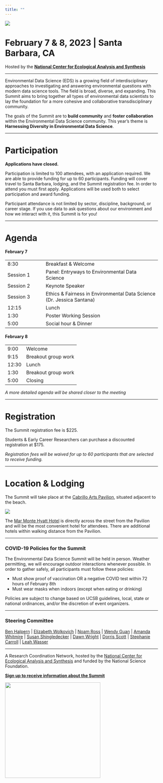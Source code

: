 ```yaml
---
title: ""
---
```


![](img/eds-banner-date-location.jpg){fig-align="center"}

# **February 7 & 8, 2023 \| Santa Barbara, CA**

Hosted by the [**National Center for Ecological Analysis and Synthesis**](nceas.ucsb.edu)

------------------------------------------------------------------------

Environmental Data Science (EDS) is a growing field of interdisciplinary approaches to investigating and answering environmental questions with modern data science tools. The field is broad, diverse, and expanding. This Summit aims to bring together all types of environmental data scientists to lay the foundation for a more cohesive and collaborative transdisciplinary community.

The goals of the Summit are to **build community** and **foster collaboration** within the Environmental Data Science community. This year's theme is **Harnessing Diversity in Environmental Data Science**.

------------------------------------------------------------------------

# Participation

**Applications have closed.**

Participation is limited to 100 attendees, with an application required. We are able to provide funding for up to 60 participants. Funding will cover travel to Santa Barbara, lodging, and the Summit registration fee. In order to attend you must first apply. Applications will be used both to select participation and award funding.

Participant attendance is not limited by sector, discipline, background, or career stage. If you use data to ask questions about our environment and how we interact with it, this Summit is for you!

------------------------------------------------------------------------

# Agenda

#### **February 7**

|           |                                                                       |
|------------------|------------------------------------------------------|
| 8:30      | Breakfast & Welcome                                                   |
| Session 1 | Panel: Entryways to Environmental Data Science                        |
| Session 2 | Keynote Speaker                                                       |
| Session 3 | Ethics & Fairness in Environmental Data Science (Dr. Jessica Santana) |
| 12:15     | Lunch                                                                 |
| 1:30      | Poster Working Session                                                |
| 5:00      | Social hour & Dinner                                                  |

#### **February 8**

|       |                     |
|-------|---------------------|
| 9:00  | Welcome             |
| 9:15  | Breakout group work |
| 12:30 | Lunch               |
| 1:30  | Breakout group work |
| 5:00  | Closing             |

*A more detailed agenda will be shared closer to the meeting*

------------------------------------------------------------------------

# Registration

The Summit registration fee is \$225.

Students & Early Career Researchers can purchase a discounted registration at \$175.

*Registration fees will be waived for up to 60 participants that are selected to receive funding.*

------------------------------------------------------------------------

# Location & Lodging

The Summit will take place at the [Cabrillo Arts Pavilion](https://cabrillopavilion.santabarbaraca.gov/), situated adjacent to the beach.

![](img/2M9A9814-Pano.jpg){fig-align="center"}

The [Mar Monte Hyatt Hotel](https://www.hyatt.com/en-US/hotel/california/mar-monte-hotel/sbars) is directly across the street from the Pavilion and will be the most convenient hotel for attendees. There are additional hotels within walking distance from the Pavilion.

------------------------------------------------------------------------

### COVID-19 Policies for the Summit

The Environmental Data Science Summit will be held in person. Weather permitting, we will encourage outdoor interactions whenever possible. In order to gather safely, all participants must follow these policies:

-   Must show proof of vaccination OR a negative COVID test within 72 hours of February 8th
-   Must wear masks when indoors (except when eating or drinking)

Policies are subject to change based on UCSB guidelines, local, state or national ordinances, and/or the discretion of event organizers.

------------------------------------------------------------------------

### Steering Committee

[Ben Halpern](https://www.nceas.ucsb.edu/about-us/our-people) \| [Elizabeth Wolkovich](https://biodiversity.ubc.ca/people/faculty/elizabeth-m-wolkovich) \| [Noam Ross](https://www.noamross.net/) \| [Wendy Guan](https://scholar.harvard.edu/wendy-guan/home) \| [Amanda Whitmire](https://library.stanford.edu/people/thalassa) \| [Susan Shingledecker](https://www.esipfed.org/about/staff/susan-shingledecker) \| [Dawn Wright](https://dusk.geo.orst.edu/index.html) \| [Dorris Scott](https://dscott.netlify.app/) \| [Stephanie Carroll](https://igp.arizona.edu/person/stephanie-russo-carroll-drph-mph) \| [Leah Wasser](https://www.leahwasser.com/)

------------------------------------------------------------------------

A Research Coordination Network, hosted by the [National Center for Ecological Analysis and Synthesis](https://www.nceas.ucsb.edu/) and funded by the National Science Foundation.

[**Sign up to receive information about the Summit**](https://landing.mailerlite.com/webforms/landing/a5o1r3)

[![](img/NCEAS-full%20logo-4C.png){fig-align="center" width="314"}](nceas.ucsb.edu)
